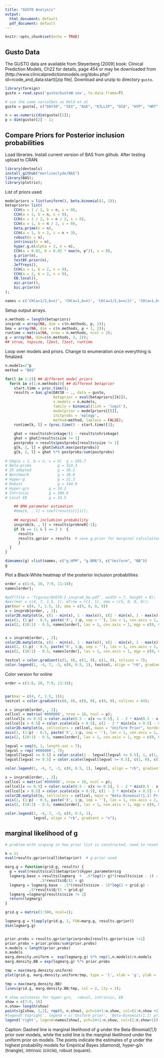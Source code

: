```yaml
---
title: "GUSTO Analysis"
output:
  html_document: default
  pdf_document: default
---
```


```r
knitr::opts_chunk$set(echo = TRUE)
```

## Gusto Data

The GUSTO data are available from Steyerberg [2009] book: Clinical Prediction Models, Ch22 for details, page 454 or may be downloaded from  (http://www.clinicalpredictionmodels.org/doku.php?id=rcode_and_data:start)[zip file].  Download and unzip to directory `gusto`.

```r
library(foreign)
gusto = read.spss('gusto/GustoW.sav', to.data.frame=T)

# use the same varialbes as Held et al
gusto = gusto[, c("DAY30", "SEX", "AGE", "KILLIP", "DIA", "HYP", "HRT", "ANT", "PMI", "HEI", "WEI", "HTN", "SMK", "LIP","PAN","FAM","STE","TTR")];

n = as.numeric(dim(gusto)[1]); 
p = dim(gusto)[2] - 1;
```

## Compare Priors for Posterior inclusion probabilities

Load libraries.  Install current version of BAS from github.  After testing upload to CRAN.

```r
library(devtools)
install_github("merliseclyde/BAS")
library(BAS);
library(plotrix);
```


List of priors used
```r
modelpriors = list(uniform(), beta.binomial(1, 1)); 
betapriors= list(
	CCH(a = 1 / 2, b = n, s = 0), 
	CCH(a = 1, b = n, s = 0), 
	CCH(a = 1 / 2, b = n / 2, s = 0), 
	CCH(a = 1, b = n / 2, s = 0), 
	beta.prime(n = n), 
	CCH(a = 1, b = 2, s = n + 3),
	robust(n = n), 
	intrinsic(n = n), 
	hyper.g.n(alpha = 3, n = n), 
	CCH(a = 0.02, b = 0.02 * max(n, p^2), s = 0),
	g.prior(n), 
	testBF.prior(n),
	Jeffreys(), 
	CCH(a = 1, b = 2, s = 0), 
	CCH(a = 2, b = 2, s = 0), 
	EB.local(), 
	aic.prior(), 
	bic.prior(n)
);

names = c('CH(a=1/2,b=n)', 'CH(a=1,b=n)', 'CH(a=1/2,b=n/2)', 'CH(a=1,b=n/2)', 'Beta-prime', 'ZS adpated', 'Robust', 'Intrinsic', 'Hyper-g/n', 'Benchmark', 'DBF, g=n', 'TBF, g=n', 'Jeffreys', 'Hyper-g', 'Uniform', 'Local EB', 'AIC', 'BIC');
```

Setup output arrays.
```r
n.methods = length(betapriors)
incprob = array(NA, dim = c(n.methods, p, 2));
bma = array(NA, dim = c(n.methods, p + 1, 2));
runtime = matrix(NA, nrow = n.methods, ncol = 2); 
g = array(NA, dim=c(n.methods, 2, 2)); 
## strue, topsize, l2est, l1est, runtime
```

Loop over models and priors.  Change to enumeration once everything is finialzed.

```r
n.models=2^p
method = "BAS"

for(l in 1:2){ ## different model priors
  for(k in c(1:n.methods)){ ## different betaprior
    start.time = proc.time();
    results = bas.glm(DAY30 ~ ., data = gusto, 
                      betaprior = eval(betapriors[[k]]), 
                      n.models = n.models, 
                      family = binomial(link = 'logit'), 
                      modelprior = modelpriors[[l]], 
                      initprobs = 'eplogp',
                      method=method, laplace = FALSE);
    runtime[k, l] = (proc.time() - start.time)[3];
    
    ghat = results$shrinkage/(1 - results$shrinkage)
    ghat = ghat[results$size != 1]
    postprobs = results$postprobs[results$size != 1]
    g[k, 1, l] = ghat[which.max(postprobs)]
    g[k, 2, l] = ghat %*% postprobs/sum(postprobs)
    
# CHg(a = 1, b = n, s = 0)	g = 295.7
# Beta-prime			g = 314.3
# ZS adapted			g = 50.2
# Benchmark 			g = 30.6
# Hyper-g				g = 21.3
# Robust				g = 344.9
# Hyper-g/n			g = 34.2
# Intrinsic			g = 309.9
# Local EB			g = 24.5 

    ## BMA parameter estimation    
    #bma[k, , l] = coef(results)[[1]];
    
    ## marginal includsion probability
    incprob[k, , l] = results$probne0[-1];
    if (k == 11 & l == 2 )  {
      results
      results.gprior = results  # save g-prior for marginal calculation
      }
  }
} 

```


```r
dimnames(g) =list(names, c("g.HPM", "g.BMA"), c("Uniform", "BB"))
g
```

Plot a  Black-White heatmap of the  posterior inclusion probabilities
```r
order = c(1:6, 10, 7:9, 11:18);
names[order];

#pdf(file = 'figures/GUSTO-I_incprob_bw.pdf', width = 7, height = 8);
#par(mar = c(4, 7, 1.5, 1), mfrow = c(2, 1), oma = c(5, 0, 0, 0));
par(mar = c(4, 7, 1.5, 1), oma = c(5, 0, 0, 0))
x = incprob[order, , 1];
color2D.matplot(x, c(1 - min(x), 1 - max(x)), c(1 - min(x), 1 - max(x)), c(1 - min(x), 1 - max(x)), main = "Uniform Prior", border = NA, axes = FALSE, xlab = '', ylab = '');
axis(1, (1:p) - 0.5, paste('X', 1:p, sep = ''), las = 1, cex.axis = 1, mgp = c(0, 0.3, 0), tck = 0);
axis(2, (18:1) - 0.5, names[order], las = 1, cex.axis = 1, mgp = c(0, 0.3, 0), tck = 0);


x = incprob[order, , 2];
color2D.matplot(x, c(1 - min(x), 1 - max(x)), c(1 - min(x), 1 - max(x)), c(1 - min(x), 1 - max(x)), main = "Beta-Binomial(1,1) Prior", border = NA, axes = FALSE, xlab = '', ylab = '');
axis(1, (1:p) - 0.5, paste('X', 1:p, sep = ''), las = 1, cex.axis = 1, mgp = c(0, 0.3, 0), tck = 0);
axis(2, (18:1) - 0.5, names[order], las = 1, cex.axis = 1, mgp = c(0, 0.3, 0), tck = 0);

testcol = color.gradient(c(1, 0), c(1, 0), c(1, 0), nslices = 7);
color.legend(1, -4, 7, -3, c(0, 0.5, 1), testcol, align = "rb", gradient = "x");


```

Color version for online

```r

order = c(1:6, 10, 7:9, 11:18);


par(mar = c(4, 7, 1.5, 1));
testcol = color.gradient(c(0, 0), c(0, 0), c(0, 0), nslices = 64);

x = incprob[order, , 1];
cellcol = matrix('#000000', nrow = 18, ncol = p);
cellcol[x <= 0.5] = color.scale(0.5 - x[x <= 0.5], 1 - 2 * min(0.5 - x[x <= 0.5]), c(1, 0 + 2 * min(x)), c(1, 0 + 2 * min(x)));
cellcol[x > 0.5] = color.scale(x[x > 0.5], c(1 - 2 * min(x[x > 0.5] - 0.5), 2 - 2 * max(x)), c(1 - 2 * min(x[x > 0.5] - 0.5), 2 - 2 * max(x)), 1 - 2 * min(x[x > 0.5] - 0.5));
color2D.matplot(x, cellcolors = cellcol, main = "Uniform Prior", border = 'grey', axes = FALSE, xlab = '', ylab = '');
axis(1, (1:p) - 0.5, paste('X', 1:p, sep = ''), las = 1, cex.axis = 1, mgp = c(0, 0.3, 0), tck = 0);
axis(2, (18:1) - 0.5, names[order], las = 1, cex.axis = 1, mgp = c(0, 0.3, 0), tck = 0);

legval = seq(0, 1, length.out = 7);
legcol = rep('#000000', 7);
legcol[legval <= 0.5] = color.scale(1 - legval[legval <= 0.5], 1, c(1, 0), c(1, 0)); 
legcol[legval >= 0.5] = color.scale(legval[legval >= 0.5], c(1, 0), c(1, 0), 1);

color.legend(1, -4, 7, -3, c(0, 0.5, 1), legcol, align = "rb", gradient = "x");

x = incprob[order, , 2];
cellcol = matrix('#000000', nrow = 18, ncol = p);
cellcol[x <= 0.5] = color.scale(0.5 - x[x <= 0.5], 1 - 2 * min(0.5 - x[x <= 0.5]), c(1, 0 + 2 * min(x)), c(1, 0 + 2 * min(x)));
cellcol[x > 0.5] = color.scale(x[x > 0.5], c(1 - 2 * min(x[x > 0.5] - 0.5), 2 - 2 * max(x)), c(1 - 2 * min(x[x > 0.5] - 0.5), 2 - 2 * max(x)), 1 - 2 * min(x[x > 0.5] - 0.5));
color2D.matplot(x, cellcolors = cellcol, main = "Beta-Binomial(1,1) Prior", border = 'grey', axes = FALSE, xlab = '', ylab = '');
axis(1, (1:p) - 0.5, paste('X', 1:p, sep = ''), las = 1, cex.axis = 1, mgp = c(0, 0.3, 0), tck = 0);
axis(2, (18:1) - 0.5, names[order], las = 1, cex.axis = 1, mgp = c(0, 0.3, 0), tck = 0);

color.legend(1, -4, 7, -3, c(0, 0.5, 1), 
             legcol, align = "rb", gradient = "x");
```
## marginal likelihood of g

```r
# problem with scoping in how prior list is constructed, need to reset k for the prior to evaluate correctly!

k = 11
eval(results.gprior$call$betaprior)  # g-prior used

marg.g = function(grid.g, results) {
  g = eval(results$call$betaprior)$hyper.parameters$g
  logmarg.base = results$logmarg  +  .5*log(1+ g)*(results$size - 1) -
                .5*results$Q/(1 + g)
  logmarg = logmarg.base - .5*(results$size - 1)*log(1 + grid.g) -
           .5*results$Q/(1 + grid.g)
  logmarg =logmarg[results$size != 1]
  return(logmarg)       
}

grid.g = matrix(1:500, ncol=1);

logmarg.g = t(apply(grid.g, 1, FUN=marg.g, results.gprior))
dim(logmarg.g)


prior.probs = results.gprior$priorprobs[results.gprior$size !=1]
prior.probs = prior.probs/sum(prior.probs)
n.models = length(prior.probs) 
n.models
marg.density.uniform =  exp(logmarg.g) %*% rep(1,n.models)/n.models 
marg.density.BB = exp(logmarg.g) %*% prior.probs

```

```r

tmp = max(marg.density.uniform)
plot(grid.g, marg.density.uniform/tmp, type = 'l', xlab = 'g', ylab = 'L(g)');

tmp = max(marg.density.BB)
lines(grid.g, marg.density.BB/tmp, col = 2, lty = 2);

# show estimates for hyper.g/n,  robust, intrinsic, EB
show = c(7:9, 16)
n.show= length(show)
points(g[show, 1,1], rep(0, n.show), pch=14+1:n.show, col=(1:n.show +1))
#legend('topright', legend = c('Uniform prior', 'Beta-Binomial(1,1) prior'), lty = 2:1, col = 2:1)
legend('right', legend=names[show], pch=14+1:n.show, col=(1:n.show+1))

```

Caption:  Dashed line is marginal likelihood of $g$ under the Beta-Binomial(1,1) prior over models, while the solid line is the marginal likelihood under the uniform prior on models.  The points indicate the estimates of $g$ under the highest probability models for  Empirical Bayes (diamond), hyper-g/n  (triangle), intrinsic (circle), robust (square).


